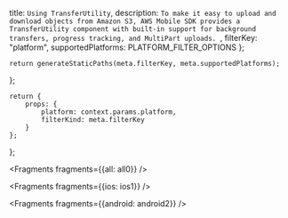   title: `Using TransferUtility`,
  description: `To make it easy to upload and download objects from Amazon S3, AWS Mobile SDK provides a TransferUtility component with built-in support for background transfers, progress tracking, and MultiPart uploads. `,
  filterKey: "platform",
  supportedPlatforms: PLATFORM_FILTER_OPTIONS
};
      


    return generateStaticPaths(meta.filterKey, meta.supportedPlatforms);
};

    return {
        props: {
            platform: context.params.platform,
            filterKind: meta.filterKey
        }
    };
};


<Fragments fragments={{all: all0}} />


<Fragments fragments={{ios: ios1}} />


<Fragments fragments={{android: android2}} />
